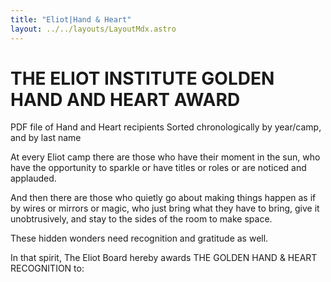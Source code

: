 ```yaml
---
title: "Eliot|Hand & Heart"
layout: ../../layouts/LayoutMdx.astro
---
```


# THE ELIOT INSTITUTE GOLDEN HAND AND HEART AWARD

PDF file of Hand and Heart recipients
Sorted chronologically by year/camp, and by last name

At every Eliot camp
there are those who have their moment in the sun,
who have the opportunity to sparkle
or have titles or roles
or are noticed and applauded.

And then there are those
who quietly go about making things happen
as if by wires or mirrors or magic,
who just bring what they have to bring,
give it unobtrusively,
and stay to the sides of the
room to make space.

These hidden wonders need recognition
and gratitude as well.

In that spirit,
The Eliot Board hereby awards
THE GOLDEN HAND & HEART RECOGNITION to: